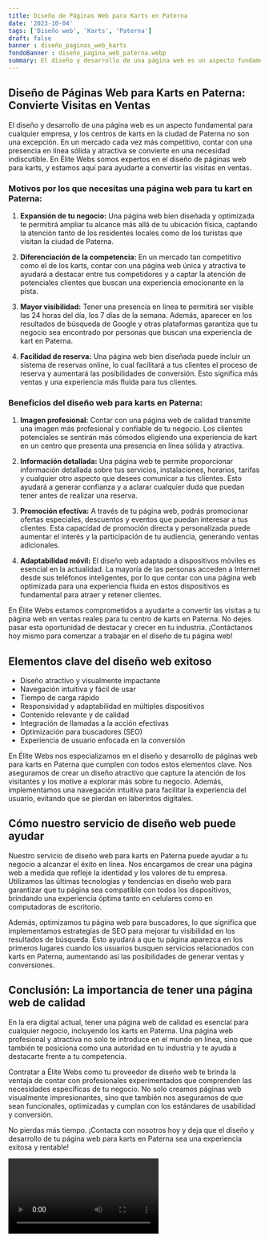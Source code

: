 ```yaml
---
title: Diseño de Páginas Web para Karts en Paterna
date: '2023-10-04'
tags: ['Diseño web', 'Karts', 'Paterna']
draft: false
banner : diseño_paginas_web_karts
fondoBanner : diseño_pagina_web_paterna.webp
summary: El diseño y desarrollo de una página web es un aspecto fundamental para cualquier empresa, y los centros de karts en la ciudad de Paterna no son una excepción. En un mercado cada vez más competitivo, contar con una presencia en línea sólida y atractiva se convierte en una necesidad indiscutible. En Élite Webs somos expertos en el diseño de páginas web para karts, y estamos aquí para ayudarte a convertir las visitas en ventas.
---
```


## **Diseño de Páginas Web para Karts en Paterna: Convierte Visitas en Ventas**

El diseño y desarrollo de una página web es un aspecto fundamental para cualquier empresa, y los centros de karts en la ciudad de Paterna no son una excepción. En un mercado cada vez más competitivo, contar con una presencia en línea sólida y atractiva se convierte en una necesidad indiscutible. En Élite Webs somos expertos en el diseño de páginas web para karts, y estamos aquí para ayudarte a convertir las visitas en ventas.

### **Motivos por los que necesitas una página web para tu kart en Paterna:**

1. **Expansión de tu negocio:** Una página web bien diseñada y optimizada te permitirá ampliar tu alcance más allá de tu ubicación física, captando la atención tanto de los residentes locales como de los turistas que visitan la ciudad de Paterna.

2. **Diferenciación de la competencia:** En un mercado tan competitivo como el de los karts, contar con una página web única y atractiva te ayudará a destacar entre tus competidores y a captar la atención de potenciales clientes que buscan una experiencia emocionante en la pista.

3. **Mayor visibilidad:** Tener una presencia en línea te permitirá ser visible las 24 horas del día, los 7 días de la semana. Además, aparecer en los resultados de búsqueda de Google y otras plataformas garantiza que tu negocio sea encontrado por personas que buscan una experiencia de kart en Paterna.

4. **Facilidad de reserva:** Una página web bien diseñada puede incluir un sistema de reservas online, lo cual facilitará a tus clientes el proceso de reserva y aumentará las posibilidades de conversión. Esto significa más ventas y una experiencia más fluida para tus clientes.

### **Beneficios del diseño web para karts en Paterna:**

1. **Imagen profesional:** Contar con una página web de calidad transmite una imagen más profesional y confiable de tu negocio. Los clientes potenciales se sentirán más cómodos eligiendo una experiencia de kart en un centro que presenta una presencia en línea sólida y atractiva.

2. **Información detallada:** Una página web te permite proporcionar información detallada sobre tus servicios, instalaciones, horarios, tarifas y cualquier otro aspecto que desees comunicar a tus clientes. Esto ayudará a generar confianza y a aclarar cualquier duda que puedan tener antes de realizar una reserva.

3. **Promoción efectiva:** A través de tu página web, podrás promocionar ofertas especiales, descuentos y eventos que puedan interesar a tus clientes. Esta capacidad de promoción directa y personalizada puede aumentar el interés y la participación de tu audiencia, generando ventas adicionales.

4. **Adaptabilidad móvil:** El diseño web adaptado a dispositivos móviles es esencial en la actualidad. La mayoría de las personas acceden a Internet desde sus teléfonos inteligentes, por lo que contar con una página web optimizada para una experiencia fluida en estos dispositivos es fundamental para atraer y retener clientes.

En Élite Webs estamos comprometidos a ayudarte a convertir las visitas a tu página web en ventas reales para tu centro de karts en Paterna. No dejes pasar esta oportunidad de destacar y crecer en tu industria. ¡Contáctanos hoy mismo para comenzar a trabajar en el diseño de tu página web!

<GifSeo />

<Cta />

## Elementos clave del diseño web exitoso

- Diseño atractivo y visualmente impactante
- Navegación intuitiva y fácil de usar
- Tiempo de carga rápido
- Responsividad y adaptabilidad en múltiples dispositivos
- Contenido relevante y de calidad
- Integración de llamadas a la acción efectivas
- Optimización para buscadores (SEO)
- Experiencia de usuario enfocada en la conversión

En Élite Webs nos especializamos en el diseño y desarrollo de páginas web para karts en Paterna que cumplen con todos estos elementos clave. Nos aseguramos de crear un diseño atractivo que capture la atención de los visitantes y los motive a explorar más sobre tu negocio. Además, implementamos una navegación intuitiva para facilitar la experiencia del usuario, evitando que se pierdan en laberintos digitales.

## Cómo nuestro servicio de diseño web puede ayudar

Nuestro servicio de diseño web para karts en Paterna puede ayudar a tu negocio a alcanzar el éxito en línea. Nos encargamos de crear una página web a medida que refleje la identidad y los valores de tu empresa. Utilizamos las últimas tecnologías y tendencias en diseño web para garantizar que tu página sea compatible con todos los dispositivos, brindando una experiencia óptima tanto en celulares como en computadoras de escritorio.

Además, optimizamos tu página web para buscadores, lo que significa que implementamos estrategias de SEO para mejorar tu visibilidad en los resultados de búsqueda. Esto ayudará a que tu página aparezca en los primeros lugares cuando los usuarios busquen servicios relacionados con karts en Paterna, aumentando así las posibilidades de generar ventas y conversiones.

## Conclusión: La importancia de tener una página web de calidad

En la era digital actual, tener una página web de calidad es esencial para cualquier negocio, incluyendo los karts en Paterna. Una página web profesional y atractiva no solo te introduce en el mundo en línea, sino que también te posiciona como una autoridad en tu industria y te ayuda a destacarte frente a tu competencia.

Contratar a Élite Webs como tu proveedor de diseño web te brinda la ventaja de contar con profesionales experimentados que comprenden las necesidades específicas de tu negocio. No solo creamos páginas web visualmente impresionantes, sino que también nos aseguramos de que sean funcionales, optimizadas y cumplan con los estándares de usabilidad y conversión.

No pierdas más tiempo. ¡Contacta con nosotros hoy y deja que el diseño y desarrollo de tu página web para karts en Paterna sea una experiencia exitosa y rentable!

<Video />

<CtaBot job='Karts' city='Paterna'/>

<Gmaps query='Paterna+españa+maps' />